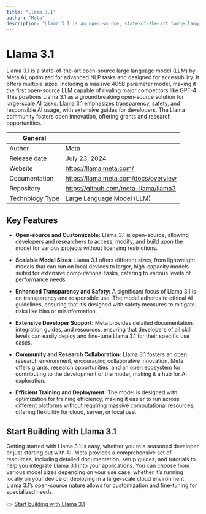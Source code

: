 ```yaml
---
title: "Llama 3.1"
author: "Meta"
description: "Llama 3.1 is an open-source, state-of-the-art large language model (LLM) by Meta AI. It’s optimized for advanced NLP tasks, offering various model sizes, and focuses on transparency, safety, and accessibility."
---
```


#  Llama 3.1

Llama 3.1 is a state-of-the-art open-source large language model (LLM) by Meta AI, optimized for advanced NLP tasks and designed for accessibility. It offers multiple sizes, including a massive 405B parameter model, making it the first open-source LLM capable of rivaling major competitors like GPT-4. This positions Llama 3.1 as a groundbreaking open-source solution for large-scale AI tasks. Llama 3.1 emphasizes transparency, safety, and responsible AI usage, with extensive guides for developers. The Llama community fosters open innovation, offering grants and research opportunities.

| General              |                                                         |
| -------------------- | ------------------------------------------------------- |
| Author               | Meta                                                    |
| Release date         | July 23, 2024                                           |
| Website              | https://llama.meta.com/                                 |
| Documentation        | https://llama.meta.com/docs/overview                    |
| Repository           | https://github.com/meta-llama/llama3                    |
| Technology Type      | Large Language Model (LLM)                              |

## Key Features

- **Open-source and Customizable:** Llama 3.1 is open-source, allowing developers and researchers to access, modify, and build upon the model for various projects without licensing restrictions.

- **Scalable Model Sizes:** Llama 3.1 offers different sizes, from lightweight models that can run on local devices to larger, high-capacity models suited for extensive computational tasks, catering to various levels of performance needs.

- **Enhanced Transparency and Safety:** A significant focus of Llama 3.1 is on transparency and responsible use. The model adheres to ethical AI guidelines, ensuring that it’s designed with safety measures to mitigate risks like bias or misinformation.

- **Extensive Developer Support:** Meta provides detailed documentation, integration guides, and resources, ensuring that developers of all skill levels can easily deploy and fine-tune Llama 3.1 for their specific use cases.

- **Community and Research Collaboration:** Llama 3.1 fosters an open research environment, encouraging collaborative innovation. Meta offers grants, research opportunities, and an open ecosystem for contributing to the development of the model, making it a hub for AI exploration.

- **Efficient Training and Deployment:** The model is designed with optimization for training efficiency, making it easier to run across different platforms without requiring massive computational resources, offering flexibility for cloud, server, or local use.


## Start Building with Llama 3.1

Getting started with Llama 3.1 is easy, whether you're a seasoned developer or just starting out with AI. Meta provides a comprehensive set of resources, including detailed documentation, setup guides, and tutorials to help you integrate Llama 3.1 into your applications. You can choose from various model sizes depending on your use case, whether it’s running locally on your device or deploying in a large-scale cloud environment. Llama 3.1’s open-source nature allows for customization and fine-tuning for specialized needs.

👉 [Start building with Llama 3.1](https://llama.meta.com/docs/overview)




